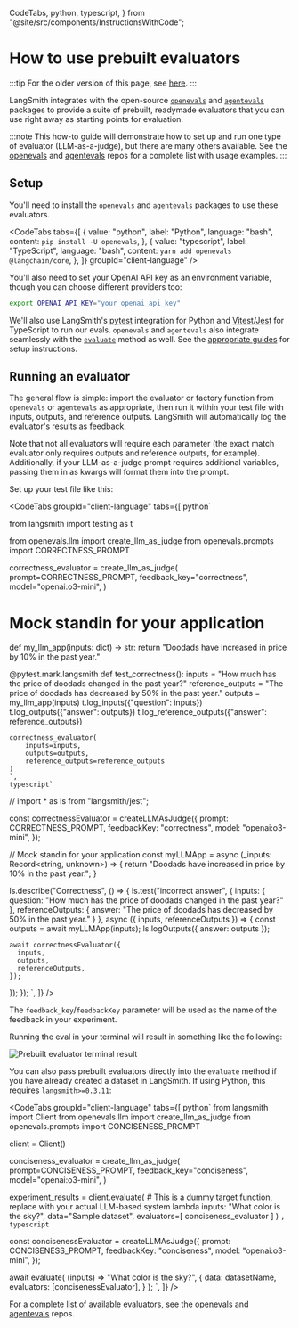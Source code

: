   CodeTabs,
  python,
  typescript,
} from "@site/src/components/InstructionsWithCode";

# How to use prebuilt evaluators

:::tip
For the older version of this page, see [here](./use_langchain_off_the_shelf_evaluators_old).
:::

LangSmith integrates with the open-source [`openevals`](https://github.com/langchain-ai/openevals) and [`agentevals`](https://github.com/langchain-ai/agentevals) packages
to provide a suite of prebuilt, readymade evaluators that you can use right away as starting points for evaluation.


:::note
This how-to guide will demonstrate how to set up and run one type of evaluator (LLM-as-a-judge), but there are many others available.
See the [openevals](https://github.com/langchain-ai/openevals) and [agentevals](https://github.com/langchain-ai/agentevals) repos for a complete list with usage examples.
:::

## Setup

You'll need to install the `openevals` and `agentevals` packages to use these evaluators.

<CodeTabs
  tabs={[
    {
      value: "python",
      label: "Python",
      language: "bash",
      content: `pip install -U openevals`,
    },
    {
      value: "typescript",
      label: "TypeScript",
      language: "bash",
      content: `yarn add openevals @langchain/core`,
    },
  ]}
  groupId="client-language"
/>

You'll also need to set your OpenAI API key as an environment variable, though you can choose different providers too:

```bash
export OPENAI_API_KEY="your_openai_api_key"
```

We'll also use LangSmith's [pytest](./pytest) integration for Python and [Vitest/Jest](./vitest_jest) for TypeScript to run our evals.
`openevals` and `agentevals` also integrate seamlessly with the [`evaluate`](https://docs.smith.langchain.com/reference/python/evaluation/langsmith.evaluation._runner.evaluate) method as well.
See the [appropriate guides](/evaluation/how_to_guides#testing-integrations) for setup instructions.

## Running an evaluator

The general flow is simple: import the evaluator or factory function from `openevals` or `agentevals` as appropriate, then run it within your
test file with inputs, outputs, and reference outputs. LangSmith will automatically log the evaluator's results as feedback.

Note that not all evaluators will require each parameter (the exact match evaluator only requires outputs and reference outputs, for example).
Additionally, if your LLM-as-a-judge prompt requires additional variables, passing them in as kwargs will format them into the prompt.

Set up your test file like this:

<CodeTabs
  groupId="client-language"
  tabs={[
    python`

from langsmith import testing as t

from openevals.llm import create_llm_as_judge
from openevals.prompts import CORRECTNESS_PROMPT

correctness_evaluator = create_llm_as_judge(
    prompt=CORRECTNESS_PROMPT,
    feedback_key="correctness",
    model="openai:o3-mini",
)

# Mock standin for your application
def my_llm_app(inputs: dict) -> str:
    return "Doodads have increased in price by 10% in the past year."

@pytest.mark.langsmith
def test_correctness():
    inputs = "How much has the price of doodads changed in the past year?"
    reference_outputs = "The price of doodads has decreased by 50% in the past year."
    outputs = my_llm_app(inputs)
    t.log_inputs({"question": inputs})
    t.log_outputs({"answer": outputs})
    t.log_reference_outputs({"answer": reference_outputs})

    correctness_evaluator(
        inputs=inputs,
        outputs=outputs,
        reference_outputs=reference_outputs
    )
    `,
    typescript`
// import * as ls from "langsmith/jest";


const correctnessEvaluator = createLLMAsJudge({
  prompt: CORRECTNESS_PROMPT,
  feedbackKey: "correctness",
  model: "openai:o3-mini",
});

// Mock standin for your application
const myLLMApp = async (_inputs: Record<string, unknown>) => {
  return "Doodads have increased in price by 10% in the past year.";
}

ls.describe("Correctness", () => {
  ls.test("incorrect answer", {
    inputs: {
      question: "How much has the price of doodads changed in the past year?"
    },
    referenceOutputs: {
      answer: "The price of doodads has decreased by 50% in the past year."
    }
  }, async ({ inputs, referenceOutputs }) => {
    const outputs = await myLLMApp(inputs);
    ls.logOutputs({ answer: outputs });

    await correctnessEvaluator({
      inputs,
      outputs,
      referenceOutputs,
    });
  });
});
    `,
  ]}
/>

The `feedback_key`/`feedbackKey` parameter will be used as the name of the feedback in your experiment.

Running the eval in your terminal will result in something like the following:

<img src="./static/prebuilt_eval_result.png" alt="Prebuilt evaluator terminal result" />

You can also pass prebuilt evaluators directly into the `evaluate` method if you have already created a dataset in LangSmith.
If using Python, this requires `langsmith>=0.3.11`:

<CodeTabs
  groupId="client-language"
  tabs={[
    python`
from langsmith import Client
from openevals.llm import create_llm_as_judge
from openevals.prompts import CONCISENESS_PROMPT

client = Client()

conciseness_evaluator = create_llm_as_judge(
    prompt=CONCISENESS_PROMPT,
    feedback_key="conciseness",
    model="openai:o3-mini",
)

experiment_results = client.evaluate(
    # This is a dummy target function, replace with your actual LLM-based system
    lambda inputs: "What color is the sky?",
    data="Sample dataset",
    evaluators=[
        conciseness_evaluator
    ]
)
    `,
    typescript`

const concisenessEvaluator = createLLMAsJudge({
  prompt: CONCISENESS_PROMPT,
  feedbackKey: "conciseness",
  model: "openai:o3-mini",
});

await evaluate(
  (inputs) => "What color is the sky?",
  {
    data: datasetName,
    evaluators: [concisenessEvaluator],
  }
);
    `,
  ]}
/>

For a complete list of available evaluators, see the [openevals](https://github.com/langchain-ai/openevals) and [agentevals](https://github.com/langchain-ai/agentevals) repos.

